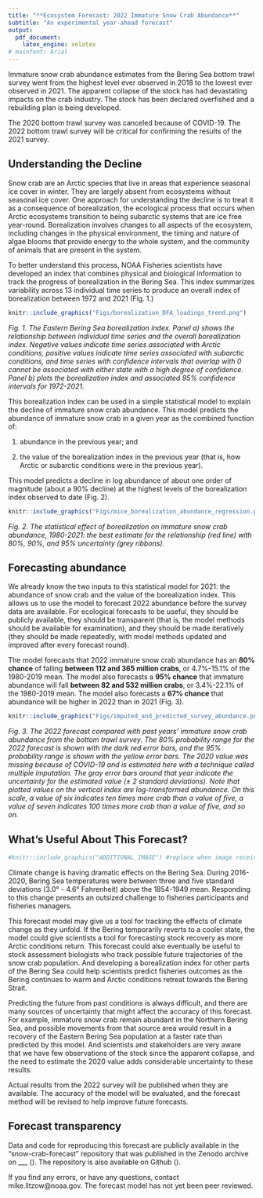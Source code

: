 ```yaml
---
title: "**Ecosystem Forecast: 2022 Immature Snow Crab Abundance**"
subtitle: "An experimental year-ahead forecast"
output: 
  pdf_document:
    latex_engine: xelatex
# mainfont: Arial
---
```

Immature snow crab abundance estimates from the Bering Sea bottom trawl survey went from the highest level ever observed in 2018 to the lowest ever observed in 2021. The apparent collapse of the stock has had devastating impacts on the crab industry. The stock has been declared overfished and a rebuilding plan is being developed. 

The 2020 bottom trawl survey was canceled because of COVID-19. The 2022 bottom trawl survey will be critical for confirming the results of the 2021 survey.

## Understanding the Decline

Snow crab are an Arctic species that live in areas that experience seasonal ice cover in winter. They are largely absent from ecosystems without seasonal ice cover. One approach for understanding the decline is to treat it as a consequence of borealization, the ecological process that occurs when Arctic ecosystems transition to  being subarctic systems that are ice free year-round. Borealization involves changes to all aspects of the ecosystem, including changes in the physical environment, the timing and nature of algae blooms that provide energy to the whole system, and the community of animals that are present in the system.

To better understand this process, NOAA Fisheries scientists have developed an index that combines physical and biological information to track the progress of borealization in the Bering Sea. This index summarizes variability across 13 individual time series to produce an overall index of borealization between 1972 and 2021 (Fig. 1.) \newpage

```r
knitr::include_graphics("Figs/borealization_DFA_loadings_trend.png")
```

*Fig. 1. The Eastern Bering Sea borealization index. Panel a) shows the relationship between individual time series and the overall borealization index. Negative values indicate time series associated with Arctic conditions, positive values indicate time series associated with subarctic conditions, and time series with confidence intervals that overlap with 0 cannot be associated with either state with a high degree of confidence. Panel b) plots the borealization index and associated 95% confidence intervals for 1972-2021.* 

This borealization index can be used in a simple statistical model to explain the decline of immature snow crab abundance. This model predicts the abundance of immature snow crab in a given year as the combined function of:

1. abundance in the previous year; and

2. the value of the borealization index in the previous year (that is, how Arctic or subarctic conditions were in the previous year).

This model predicts a decline in log abundance of about one order of magnitude (about a 90% decline) at the highest levels of the borealization index observed to date (Fig. 2). 

```r
knitr::include_graphics("Figs/mice_borealization_abundance_regression.png")
```

*Fig. 2. The statistical effect of borealization on immature snow crab abundance, 1980-2021: the best estimate for the relationship (red line) with 80%, 90%, and 95% uncertainty (grey ribbons).* 

## Forecasting abundance

We already know the two inputs to this statistical model for 2021: the abundance of snow crab and the value of the borealization index.  This allows us to use the model to forecast 2022 abundance before the survey data are available. For ecological forecasts to be useful, they should be publicly available, they should be transparent (that is, the model methods should be available for examination), and they should be made iteratively (they should be made repeatedly, with model methods updated and improved after every forecast round).

The model forecasts that 2022 immature snow crab abundance has an **80% chance** of falling **between 112 and 365 million crabs**, or 4.7%-15.1% of the 1980-2019 mean. The model also forecasts a **95% chance** that immature abundance will fall **between 82 and 532 million crabs**, or 3.4%-22.1% of the 1980-2019 mean. The model also forecasts a **67% chance** that abundance will be higher in 2022 than in 2021 (Fig. 3).
\newpage

```r
knitr::include_graphics("Figs/imputed_and_predicted_survey_abundance.png")
```

*Fig. 3. The 2022 forecast compared with past years’ immature snow crab abundance from the bottom trawl survey. The 80% probability range for the 2022 forecast is shown with the dark red error bars, and the 95% probability range is shown with the yellow error bars. The 2020 value was missing because of COVID-19 and is estimated here with a technique called multiple imputation. The gray error bars around that year indicate the uncertainty for the estimated value (± 2 standard deviations). Note that plotted values on the vertical index are log-transformed abundance. On this scale, a value of six indicates ten times more crab than a value of five, a value of seven indicates 100 times more crab than a value of five, and so on.*

## What's Useful About This Forecast?
```r
#knitr::include_graphics("ADDITIONAL_IMAGE") #replace when image received
```
Climate change is having dramatic effects on the Bering Sea. During 2016-2020, Bering Sea temperatures were between three and five standard deviations (3.0° - 4.6° Fahrenheit) above the 1854-1949 mean. Responding to this change presents an outsized challenge to fisheries participants and fisheries managers. 

This forecast model may give us a tool for tracking the effects of climate change as they unfold. If the Bering temporarily reverts to a cooler state, the model could give scientists a tool for forecasting stock recovery as more Arctic conditions return. This forecast could also eventually be useful to stock assessment biologists who track possible future trajectories of the snow crab population. And developing a borealization index for other parts of the Bering Sea could help scientists predict fisheries outcomes as the Bering continues to warm and Arctic conditions retreat towards the Bering Strait.

Predicting the future from past conditions is always difficult, and there are many sources of uncertainty that might affect the accuracy of this forecast. For example, immature snow crab remain abundant in the Northern Bering Sea, and possible movements from that source area would result in a recovery of the Eastern Bering Sea population at a faster rate than predicted by this model. And scientists and stakeholders are very aware that we have few observations of the stock since the apparent collapse, and the need to estimate the 2020 value adds considerable uncertainty to these results.

Actual results from the 2022 survey will be published when they are available. The accuracy of the model will be evaluated, and the forecast method will be revised to help improve future forecasts.

\newpage
## Forecast transparency

Data and code for reproducing this forecast are publicly available in the "snow-crab-forecast" repository that was published in the Zenodo archive on ___ (\textcolor{blue}{}). The repository is also available on Github (\textcolor{blue}{https://github.com/AFSC-Shellfish-Assessment-Program/snow-crab-forecast}).

If you find any errors, or have any questions, contact mike.litzow@noaa.gov. The forecast model has not yet been peer reviewed.  
